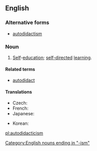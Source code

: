 ==English==
{{wikipedia}}

===Alternative forms===
* [[autodidactism]]

===Noun===
{{en-noun|-}}

# [[Self]]-[[education]]; [[self-directed]] [[learning]].

====Related terms====
* [[autodidact]]

====Translations====
{{trans-top|self-education; self-directed learning}}
* Czech: {{t-|cs|samouctví|n}}
* French: {{t|fr|autodidaxie|f}}
* Japanese: {{t+|ja|独学|sc=Jpan}}
{{trans-mid}}
* Korean: {{t+|ko|독학|sc=Kore}}
{{trans-bottom}}

[[Category:English nouns ending in "-ism"]]

[[pl:autodidacticism]]